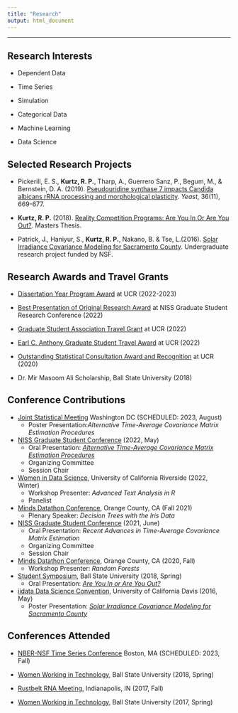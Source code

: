 ```yaml
---
title: "Research"
output: html_document
---
```



------------------------

## Research Interests 

- Dependent Data

- Time Series

- Simulation 

- Categorical Data

- Machine Learning

- Data Science 



## Selected Research Projects

- Pickerill, E. S., **Kurtz, R. P.**, Tharp, A., Guerrero Sanz, P., Begum, M., & Bernstein, D. A. (2019). [Pseudouridine synthase 7 impacts Candida albicans rRNA processing and morphological plasticity](ResearchDocuments/Yeast - 2019 - Pickerill - Pseudouridine synthase 7 impacts Candida albicans rRNA processing and morphological plasticity.pdf). *Yeast*, 36(11), 669-677.

- **Kurtz, R. P.** (2018). [Reality Competition Programs: Are You In Or Are You Out?](ResearchDocuments/R Kurtz Final.pdf). Masters Thesis. 

- Patrick, J., Haniyur, S., **Kurtz, R. P.**, Nakano, B. & Tse, L.(2016). [Solar Irradiance Covariance Modeling for Sacramento County](ResearchDocuments/RTG_1_Poster.pdf). Undergraduate research project funded by NSF. 


## Research Awards and Travel Grants

- [Dissertation Year Program Award](https://grad.ucr.edu/register/DYP_Award_App_22_23) at UCR (2022-2023)

- [Best Presentation of Original Research Award](https://www.niss.org/news/2nd-annual-graduate-student-research-conference-wonderful-success) at NISS Graduate Student Research Conference (2022)

- [Graduate Student Association Travel Grant](https://gsa.ucr.edu/ctg/) at UCR (2022)

- [Earl C. Anthony Graduate Student Travel Award](https://graduate.ucr.edu/funding) at UCR (2022)

- [Outstanding Statistical Consultation Award and Recognition](https://collaboratory.ucr.edu/#no-back) at UCR (2020)

- Dr. Mir Masoom Ali Scholarship, Ball State University (2018)


## Conference Contributions 

- [Joint Statistical Meeting](https://ww2.amstat.org/meetings/jsm/2022/) Washington DC (SCHEDULED: 2023, August)
    + Poster Presentation:*Alternative Time-Average Covariance Matrix Estimation Procedures*
- [NISS Graduate Student Conference](https://www.niss.org/events/2nd-annual-graduate-student-research-conference-niss-graduate-student-network-event) (2022, May)   
    + Oral Presentation: [*Alternative Time-Average Covariance Matrix Estimation Procedures*](https://rpkgarcia.shinyapps.io/NISSpresentation2022KurtzGarcia/#1)
    + Organizing Committee
    + Session Chair
- [Women in Data Science](https://wids.cs.ucr.edu/), University of California Riverside (2022, Winter)    
    + Workshop Presenter: *Advanced Text Analysis in R*
    + Panelist 
- [Minds Datathon Conference](http://datasciminds.org/Datathon_2021.html), Orange County, CA (Fall 2021)   
    + Plenary Speaker: *Decision Trees with the Iris Data*
- [NISS Graduate Student Conference](https://www.niss.org/news/niss-graduate-student-network-convenes-two-day-research-conference) (2021, June)    
    + Oral Presentation: *Recent Advances in Time-Average Covariance Matrix Estimation*
    + Organizing Committee
    + Session Chair
- [Minds Datathon Conference](http://datasciminds.org/datathon.html), Orange County, CA (2020, Fall) 
    + Workshop Presenter: *Random Forests*
- [Student Symposium](https://www.bsu.edu/about/administrativeoffices/sponsored-projects-administration/student-symposium), Ball State University (2018, Spring) 
    + Oral Presentation: [*Are You In or Are You Out?*](ResearchDocuments/StudentSymposium.pdf)
- [iidata Data Science Convention](https://statistics.ucdavis.edu/), University of California Davis (2016, May)
    + Poster Presentation: [*Solar Irradiance Covariance Modeling for Sacramento County*](ResearchDocuments/RTG_1_Poster.pdf)

## Conferences Attended 

- [NBER-NSF Time Series Conference](https://sites-staging.bu.edu/nber-nsf2022/) Boston, MA (SCHEDULED: 2023, Fall)

- [Women Working in Technology](https://womenworkingintechnology.org/home), Ball State University (2018, Spring)

- [Rustbelt RNA Meeting](https://rustbeltrna.org/2017/), Indianapolis, IN (2017, Fall) 

- [Women Working in Technology](https://womenworkingintechnology.org/home), Ball State University (2017, Spring)




